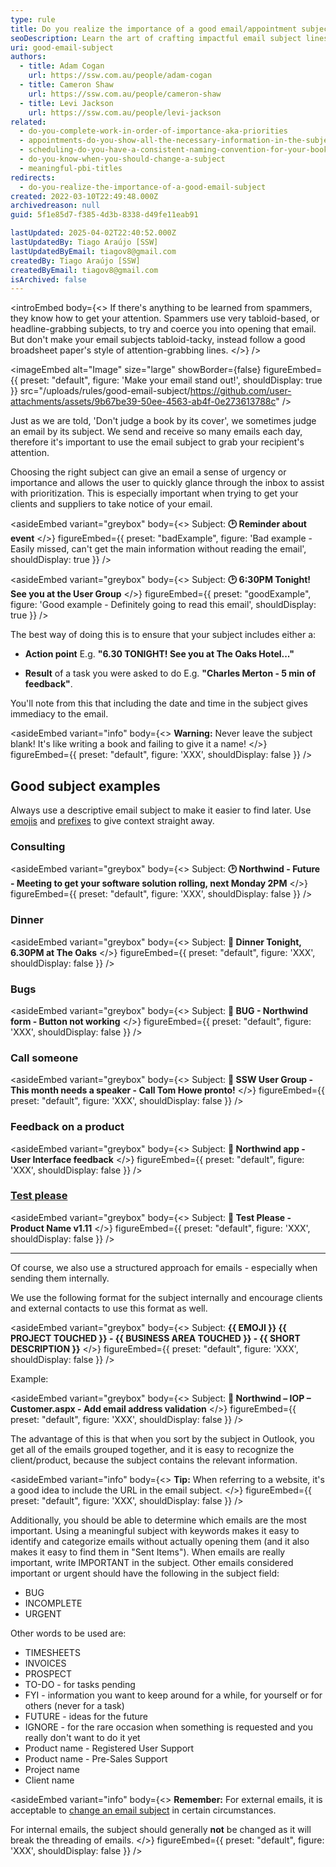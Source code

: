 ```yaml
---
type: rule
title: Do you realize the importance of a good email/appointment subject?
seoDescription: Learn the art of crafting impactful email subject lines to boost open rates, prioritize messages, and capture attention. This guide provides practical examples for writing clear, concise, and searchable subjects
uri: good-email-subject
authors:
  - title: Adam Cogan
    url: https://ssw.com.au/people/adam-cogan
  - title: Cameron Shaw
    url: https://ssw.com.au/people/cameron-shaw
  - title: Levi Jackson
    url: https://ssw.com.au/people/levi-jackson
related:
  - do-you-complete-work-in-order-of-importance-aka-priorities
  - appointments-do-you-show-all-the-necessary-information-in-the-subject
  - scheduling-do-you-have-a-consistent-naming-convention-for-your-bookings
  - do-you-know-when-you-should-change-a-subject
  - meaningful-pbi-titles
redirects:
  - do-you-realize-the-importance-of-a-good-email-subject
created: 2022-03-10T22:49:48.000Z
archivedreason: null
guid: 5f1e85d7-f385-4d3b-8338-d49fe11eab91

lastUpdated: 2025-04-02T22:40:52.000Z
lastUpdatedBy: Tiago Araújo [SSW]
lastUpdatedByEmail: tiagov8@gmail.com
createdBy: Tiago Araújo [SSW]
createdByEmail: tiagov8@gmail.com
isArchived: false
---
```


<introEmbed
  body={<>
If there's anything to be learned from spammers, they know how to get your attention. Spammers use very tabloid-based, or headline-grabbing subjects, to try and coerce you into opening that email. But don't make your email subjects tabloid-tacky, instead follow a good broadsheet paper's style of attention-grabbing lines.
  </>}
/>

<imageEmbed
  alt="Image"
  size="large"
  showBorder={false}
  figureEmbed={{
    preset: "default",
    figure: 'Make your email stand out!',
    shouldDisplay: true
  }}
  src="/uploads/rules/good-email-subject/https://github.com/user-attachments/assets/9b67be39-50ee-4563-ab4f-0e273613788c"
/>

Just as we are told, 'Don't judge a book by its cover', we sometimes judge an email by its subject.
We send and receive so many emails each day, therefore it's important to use the email subject to grab your recipient's attention.

Choosing the right subject can give an email a sense of urgency or importance and allows the user to quickly glance through the inbox to assist with prioritization.
This is especially important when trying to get your clients and suppliers to take notice of your email.

<asideEmbed
  variant="greybox"
  body={<>
    Subject: **🕑 Reminder about event**
  </>}
  figureEmbed={{
    preset: "badExample",
    figure: 'Bad example - Easily missed, can\'t get the main information without reading the email',
    shouldDisplay: true
  }}
/>

<asideEmbed
  variant="greybox"
  body={<>
    Subject: **🕑 6:30PM Tonight! See you at the User Group**
  </>}
  figureEmbed={{
    preset: "goodExample",
    figure: 'Good example - Definitely going to read this email',
    shouldDisplay: true
  }}
/>

The best way of doing this is to ensure that your subject includes either a:

* **Action point**
  E.g. **"6.30 TONIGHT! See you at The Oaks Hotel..."**

* **Result** of a task you were asked to do
  E.g. **"Charles Merton - 5 min of feedback"**.

You'll note from this that including the date and time in the subject gives immediacy to the email.

<asideEmbed
  variant="info"
  body={<>
    **Warning:** Never leave the subject blank! It's like writing a book and failing to give it a name!
  </>}
  figureEmbed={{
    preset: "default",
    figure: 'XXX',
    shouldDisplay: false
  }}
/>

## Good subject examples

Always use a descriptive email subject to make it easier to find later. Use [emojis](/use-emojis) and [prefixes](/prefixes) to give context straight away.

### Consulting

<asideEmbed
  variant="greybox"
  body={<>
    Subject: **🕑 Northwind - Future - Meeting to get your software solution rolling, next Monday 2PM**
  </>}
  figureEmbed={{
    preset: "default",
    figure: 'XXX',
    shouldDisplay: false
  }}
/>

### Dinner

<asideEmbed
  variant="greybox"
  body={<>
    Subject: **🍴 Dinner Tonight, 6.30PM at The Oaks**
  </>}
  figureEmbed={{
    preset: "default",
    figure: 'XXX',
    shouldDisplay: false
  }}
/>

### Bugs

<asideEmbed
  variant="greybox"
  body={<>
    Subject: **🐛 BUG - Northwind form - Button not working**
  </>}
  figureEmbed={{
    preset: "default",
    figure: 'XXX',
    shouldDisplay: false
  }}
/>

### Call someone

<asideEmbed
  variant="greybox"
  body={<>
    Subject: **📱 SSW User Group - This month needs a speaker - Call Tom Howe pronto!**
  </>}
  figureEmbed={{
    preset: "default",
    figure: 'XXX',
    shouldDisplay: false
  }}
/>

### Feedback on a product

<asideEmbed
  variant="greybox"
  body={<>
    Subject: **🎨 Northwind app - User Interface feedback**
  </>}
  figureEmbed={{
    preset: "default",
    figure: 'XXX',
    shouldDisplay: false
  }}
/>

### [Test please](/request-a-test-please)

<asideEmbed
  variant="greybox"
  body={<>
    Subject: **🧪 Test Please - Product Name v1.11**
  </>}
  figureEmbed={{
    preset: "default",
    figure: 'XXX',
    shouldDisplay: false
  }}
/>

---

Of course, we also use a structured approach for emails - especially when sending them internally.

We use the following format for the subject internally and encourage clients and external contacts to use this format as well.

<asideEmbed
  variant="greybox"
  body={<>
    Subject: **&#123;&#123; EMOJI &#125;&#125; &#123;&#123; PROJECT TOUCHED &#125;&#125; - &#123;&#123; BUSINESS AREA TOUCHED &#125;&#125; - &#123;&#123; SHORT DESCRIPTION &#125;&#125;**
  </>}
  figureEmbed={{
    preset: "default",
    figure: 'XXX',
    shouldDisplay: false
  }}
/>

Example:

<asideEmbed
  variant="greybox"
  body={<>
    Subject: **📧 Northwind – IOP – Customer.aspx - Add email address validation**
  </>}
  figureEmbed={{
    preset: "default",
    figure: 'XXX',
    shouldDisplay: false
  }}
/>

The advantage of this is that when you sort by the subject in Outlook, you get all of the emails grouped together, and it is easy to recognize the client/product, because the subject contains the relevant information.

<asideEmbed
  variant="info"
  body={<>
    **Tip:** When referring to a website, it's a good idea to include the URL in the email subject.
  </>}
  figureEmbed={{
    preset: "default",
    figure: 'XXX',
    shouldDisplay: false
  }}
/>

Additionally, you should be able to determine which emails are the most important. Using a meaningful subject with keywords makes it easy to identify and categorize emails without actually opening them (and it also makes it easy to find them in "Sent Items"). When emails are really important, write IMPORTANT in the subject. Other emails considered important or urgent should have the following in the subject field:

* BUG
* INCOMPLETE
* URGENT

Other words to be used are:

* TIMESHEETS
* INVOICES
* PROSPECT
* TO-DO - for tasks pending
* FYI - information you want to keep around for a while, for yourself or for others (never for a task)
* FUTURE - ideas for the future
* IGNORE - for the rare occasion when something is requested and you really don't want to do it yet
* Product name - Registered User Support
* Product name - Pre-Sales Support
* Project name
* Client name

<asideEmbed
  variant="info"
  body={<>
    **Remember:** For external emails, it is acceptable to [change an email subject](/do-you-know-when-you-should-change-a-subject) in certain circumstances.

For internal emails, the subject should generally **not** be changed as it will break the threading of emails.
  </>}
  figureEmbed={{
    preset: "default",
    figure: 'XXX',
    shouldDisplay: false
  }}
/>
